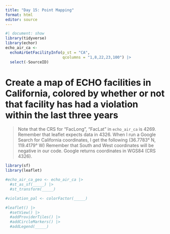 ```yaml
---
title: "Day 15: Point Mapping"
format: html
editor: source
---
```


```r
#| document: show
library(tidyverse)
library(echor)
echo_air_ca <- 
  echoAirGetFacilityInfo(p_st = "CA", 
                         qcolumns = "1,8,22,23,100") |>
  select(-SourceID)
```


# Create a map of ECHO facilities in California, colored by whether or not that facility has had a violation within the last three years

> Note that the CRS for "FacLong", "FacLat" in `echo_air_ca` is 4269. Remember that leaflet expects data in 4326.
> When I run a Google Search for California coordinates, I get the following (36.7783° N, 119.4179° W) Remember that South and West coordinates will be negative in our code. Google returns coordinates in WGS84 (CRS 4326). 


```r
library(sf)
library(leaflet)

#echo_air_ca_geo <- echo_air_ca |>
  #st_as_sf(_____) |>
  #st_transform(_____)

#violation_pal <- colorFactor(_____)

#leaflet() |>
  #setView() |>
  #addProviderTiles() |>
  #addCircleMarkers() |>
  #addLegend(_____)
```

